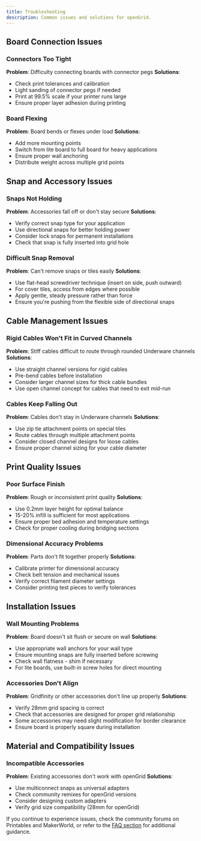 ```yaml
---
title: Troubleshooting
description: Common issues and solutions for openGrid.
---
```


## Board Connection Issues

### Connectors Too Tight
**Problem**: Difficulty connecting boards with connector pegs
**Solutions**:
- Check print tolerances and calibration
- Light sanding of connector pegs if needed
- Print at 99.5% scale if your printer runs large
- Ensure proper layer adhesion during printing

### Board Flexing
**Problem**: Board bends or flexes under load
**Solutions**:
- Add more mounting points
- Switch from lite board to full board for heavy applications
- Ensure proper wall anchoring
- Distribute weight across multiple grid points

## Snap and Accessory Issues

### Snaps Not Holding
**Problem**: Accessories fall off or don't stay secure
**Solutions**:
- Verify correct snap type for your application
- Use directional snaps for better holding power
- Consider lock snaps for permanent installations
- Check that snap is fully inserted into grid hole

### Difficult Snap Removal
**Problem**: Can't remove snaps or tiles easily
**Solutions**:
- Use flat-head screwdriver technique (insert on side, push outward)
- For cover tiles, access from edges where possible
- Apply gentle, steady pressure rather than force
- Ensure you're pushing from the flexible side of directional snaps

## Cable Management Issues

### Rigid Cables Won't Fit in Curved Channels
**Problem**: Stiff cables difficult to route through rounded Underware channels
**Solutions**:
- Use straight channel versions for rigid cables
- Pre-bend cables before installation
- Consider larger channel sizes for thick cable bundles
- Use open channel concept for cables that need to exit mid-run

### Cables Keep Falling Out
**Problem**: Cables don't stay in Underware channels
**Solutions**:
- Use zip tie attachment points on special tiles
- Route cables through multiple attachment points
- Consider closed channel designs for loose cables
- Ensure proper channel sizing for your cable diameter

## Print Quality Issues

### Poor Surface Finish
**Problem**: Rough or inconsistent print quality
**Solutions**:
- Use 0.2mm layer height for optimal balance
- 15-20% infill is sufficient for most applications
- Ensure proper bed adhesion and temperature settings
- Check for proper cooling during bridging sections

### Dimensional Accuracy Problems
**Problem**: Parts don't fit together properly
**Solutions**:
- Calibrate printer for dimensional accuracy
- Check belt tension and mechanical issues
- Verify correct filament diameter settings
- Consider printing test pieces to verify tolerances

## Installation Issues

### Wall Mounting Problems
**Problem**: Board doesn't sit flush or secure on wall
**Solutions**:
- Use appropriate wall anchors for your wall type
- Ensure mounting snaps are fully inserted before screwing
- Check wall flatness - shim if necessary
- For lite boards, use built-in screw holes for direct mounting

### Accessories Don't Align
**Problem**: Gridfinity or other accessories don't line up properly
**Solutions**:
- Verify 28mm grid spacing is correct
- Check that accessories are designed for proper grid relationship
- Some accessories may need slight modification for border clearance
- Ensure board is properly square during installation

## Material and Compatibility Issues

### Incompatible Accessories
**Problem**: Existing accessories don't work with openGrid
**Solutions**:
- Use multiconnect snaps as universal adapters
- Check community remixes for openGrid versions
- Consider designing custom adapters
- Verify grid size compatibility (28mm for openGrid)

If you continue to experience issues, check the community forums on Printables and MakerWorld, or refer to the [FAQ section](./faq) for additional guidance.
